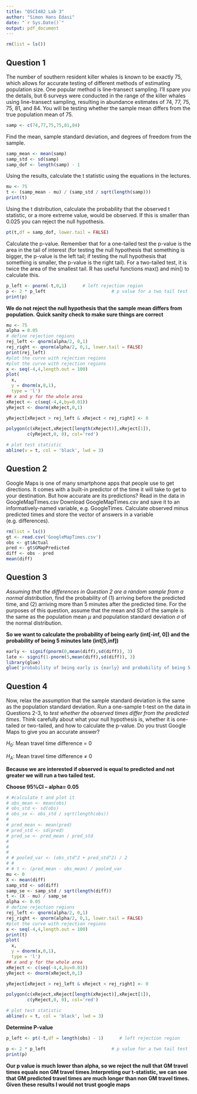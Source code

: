 ```yaml
---
title: "QSCI482 Lab 3"
author: "Simon Hans Edasi"
date: "`r Sys.Date()`"
output: pdf_document
---
```

```r
rm(list = ls())
```
## Question 1

The number of southern resident killer whales is known to be exactly 75, which allows for accurate testing of different methods of estimating population size. One popular method is line-transect sampling. I’ll spare you the details, but 6 surveys were conducted in the range of the killer whales using line-transect sampling, resulting in abundance estimates of 74, 77, 75, 75, 81, and 84. You will be testing whether the sample mean differs from the true population mean of 75. 
```r
samp <- c(74,77,75,75,81,84)
```
Find the mean, sample standard deviation, and degrees of freedom from the sample.
```r
samp_mean <- mean(samp)
samp_std <- sd(samp)
samp_dof <- length(samp) - 1
```
Using the results, calculate the t statistic using the equations in the lectures. 
```r
mu <- 75
t <- (samp_mean - mu) / (samp_std / sqrt(length(samp)))
print(t)
```
Using the t distribution, calculate the probability that the observed t statistic, or a more extreme value, would be observed. If this is smaller than 0.025 you can reject the null hypothesis.
```r
pt(t,df = samp_dof, lower.tail = FALSE)
```

Calculate the p-value. Remember that for a one-tailed test the p-value is the area in the tail of interest (for testing the null hypothesis that something is bigger, the p-value is the left tail; if testing the null hypothesis that something is smaller, the p-value is the right tail). For a two-tailed test, it is twice the area of the smallest tail. R has useful functions max() and min() to calculate this.
```r
p_left <- pnorm(-t,0,1)      # left rejection region
p <- 2 * p_left                         # p value for a two tail test
print(p)
```

**We do not reject the null hypothesis that the sample mean differs from population.**
**Quick sanity check to make sure things are correct**
 
```r
mu <- 75
alpha = 0.05
# define rejection regions
rej_left <- qnorm(alpha/2, 0,1)
rej_right <- qnorm(alpha/2, 0,1, lower.tail = FALSE)
print(rej_left)
#plot the curve with rejection regions
#plot the curve with rejection regions
x <- seq(-4,4,length.out = 100)
plot(
  x, 
  y = dnorm(x,0,1),
  type = 'l')
## x and y for the whole area
xReject <- c(seq(-4,4,by=0.01))
yReject <- dnorm(xReject,0,1)

yReject[xReject > rej_left & xReject < rej_right] <- 0

polygon(c(xReject,xReject[length(xReject)],xReject[1]),
        c(yReject,0, 0), col='red')

# plot test statistic
abline(v = t, col = 'black', lwd = 3)
```


## Question 2

Google Maps is one of many smartphone apps that people use to get directions. It comes with a built-in predictor of the time it will take to get to your destination. But how accurate are its predictions? Read in the data in GoogleMapTimes.csv Download GoogleMapTimes.csv and save it to an informatively-named variable, e.g. GoogleTimes. Calculate observed minus predicted times and store the vector of answers in a variable (e.g. differences). 

```r
rm(list = ls())
gt <- read.csv('GoogleMapTimes.csv')
obs <- gt$Actual
pred <- gt$GMapPredicted
diff <- obs - pred
mean(diff)
```



## Question 3

*Assuming that the differences in Question 2 are a random sample from a normal distribution*, find the probability of (1) arriving before the predicted time, and (2) arriving more than 5 minutes after the predicted time. For the purposes of this question, assume that the mean and SD of the sample is the same as the population mean $\mu$ and population standard deviation $\sigma$ of the normal distribution.

**So we want to calculate the probability of being early (int[-inf, 0]) and the probability of being 5 minutes late (int[5,inf])**
```r
early <- signif(pnorm(0,mean(diff),sd(diff)), 3)
late <- signif(1-pnorm(5,mean(diff),sd(diff)), 3)
library(glue)
glue('probability of being early is {early} and probability of being 5 minutes late is {late}')
```

## Question 4

Now, relax the assumption that the sample standard deviation is the same as the population standard deviation. Run a one-sample t-test on the data in Questions 2-3, to *test whether the observed times differ from the predicted times*. Think carefully about what your null hypothesis is, whether it is one-tailed or two-tailed, and how to calculate the p-value. Do you trust Google Maps to give you an accurate answer?  

$H_0:$ Mean travel time difference = 0

$H_A:$ Mean travel time difference $\neq$ 0

**Because we are interested if observed is equal to predicted and not greater we will run a two tailed test.**

**Choose 95%CI -- alpha= 0.05**
```r
# #calculate t and plot it
# obs_mean <- mean(obs)
# obs_std <- sd(obs)
# obs_se <- obs_std / sqrt(length(obs))
# 
# pred_mean <- mean(pred)
# pred_std <- sd(pred)
# pred_se <- pred_mean / pred_std
# 
# 
# 
# # pooled_var <- (obs_std^2 + pred_std^2) / 2
# # 
# # t <- (pred_mean - obs_mean) / pooled_var
mu <- 0
X <- mean(diff)
samp_std <- sd(diff)
samp_se <- samp_std / sqrt(length(diff))
t <- (X - mu) / samp_se
alpha <- 0.05
# define rejection regions
rej_left <- qnorm(alpha/2, 0,1)
rej_right <- qnorm(alpha/2, 0,1, lower.tail = FALSE)
#plot the curve with rejection regions
x <- seq(-4,4,length.out = 100)
print(t)
plot(
  x, 
  y = dnorm(x,0,1),
  type = 'l')
## x and y for the whole area
xReject <- c(seq(-4,4,by=0.01))
yReject <- dnorm(xReject,0,1)

yReject[xReject > rej_left & xReject < rej_right] <- 0

polygon(c(xReject,xReject[length(xReject)],xReject[1]),
        c(yReject,0, 0), col='red')

# plot test statistic
abline(v = t, col = 'black', lwd = 3)
```
**Determine P-value**

```r
p_left <- pt(-t,df = length(obs) - 1)      # left rejection region

p <- 2 * p_left                         # p value for a two tail test
print(p)
```
**Our p value is much lower than alpha, so we reject the null that GM travel times equals non GM travel times.Interpreting our t-statistic, we can see that GM predicted travel times are much longer than non GM travel times. Given these results I would not trust google maps**